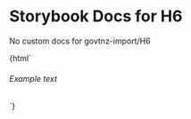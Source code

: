 

# Storybook Docs for H6

<Meta title="govtnz-import/H6" />

No custom docs for govtnz-import/H6

<Preview>
  <Story name="H6" height="100px">
    {html` <h6 class="g-heading g-heading-xl">Example text</h6> `}
  </Story>
</Preview>

